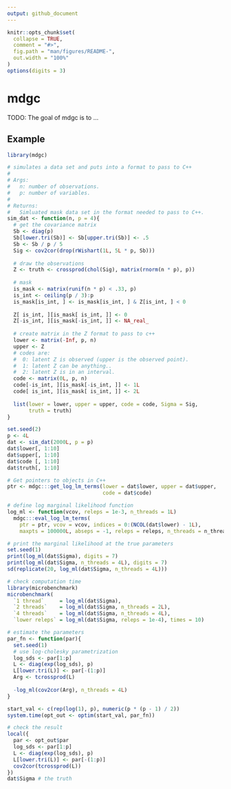 ```yaml
---
output: github_document
---
```


<!-- README.md is generated from README.Rmd. Please edit that file -->

```r
knitr::opts_chunk$set(
  collapse = TRUE,
  comment = "#>",
  fig.path = "man/figures/README-",
  out.width = "100%"
)
options(digits = 3)
```
# mdgc

TODO: The goal of mdgc is to ...

## Example

```r
library(mdgc)

# simulates a data set and puts into a format to pass to C++
#
# Args: 
#   n: number of observations. 
#   p: number of variables. 
# 
# Returns: 
#   Simluated mask data set in the format needed to pass to C++.
sim_dat <- function(n, p = 4){
  # get the covariance matrix
  Sb <- diag(p)
  Sb[lower.tri(Sb)] <- Sb[upper.tri(Sb)] <- .5
  Sb <- Sb / p / 5
  Sig <- cov2cor(drop(rWishart(1L, 5L * p, Sb)))
  
  # draw the observations
  Z <- truth <- crossprod(chol(Sig), matrix(rnorm(n * p), p))
  
  # mask 
  is_mask <- matrix(runif(n * p) < .33, p)
  is_int <- ceiling(p / 3):p
  is_mask[is_int, ] <- is_mask[is_int, ] & Z[is_int, ] < 0
  
  Z[ is_int, ][is_mask[ is_int, ]] <- 0
  Z[-is_int, ][is_mask[-is_int, ]] <- NA_real_
  
  # create matrix in the Z format to pass to c++
  lower <- matrix(-Inf, p, n)
  upper <- Z
  # codes are: 
  #  0: latent Z is observed (upper is the observed point).
  #  1: latent Z can be anything.. 
  #  2: latent Z is in an interval. 
  code <- matrix(0L, p, n)
  code[-is_int, ][is_mask[-is_int, ]] <- 1L 
  code[ is_int, ][is_mask[ is_int, ]] <- 2L 
  
  list(lower = lower, upper = upper, code = code, Sigma = Sig, 
       truth = truth)
}

set.seed(2)
p <- 4L
dat <- sim_dat(2000L, p = p)
dat$lower[, 1:10]
dat$upper[, 1:10]
dat$code [, 1:10]
dat$truth[, 1:10]

# Get pointers to objects in C++
ptr <- mdgc:::get_log_lm_terms(lower = dat$lower, upper = dat$upper, 
                               code = dat$code)

# define log marginal likelihood function
log_ml <- function(vcov, releps = 1e-3, n_threads = 1L)
  mdgc:::eval_log_lm_terms(
    ptr = ptr, vcov = vcov, indices = 0:(NCOL(dat$lower) - 1L), 
    maxpts = 100000L, abseps = -1, releps = releps, n_threads = n_threads)

# print the marginal likelihood at the true parameters
set.seed(1)
print(log_ml(dat$Sigma), digits = 7)
print(log_ml(dat$Sigma, n_threads = 4L), digits = 7)
sd(replicate(20, log_ml(dat$Sigma, n_threads = 4L)))

# check computation time
library(microbenchmark)
microbenchmark(
  `1 thread`     = log_ml(dat$Sigma), 
  `2 threads`    = log_ml(dat$Sigma, n_threads = 2L),
  `4 threads`    = log_ml(dat$Sigma, n_threads = 4L),
  `lower releps` = log_ml(dat$Sigma, releps = 1e-4), times = 10)

# estimate the parameters
par_fn <- function(par){
  set.seed(1)
  # use log-cholesky parametrization
  log_sds <- par[1:p]
  L <- diag(exp(log_sds), p)
  L[lower.tri(L)] <- par[-(1:p)]
  Arg <- tcrossprod(L)
  
  -log_ml(cov2cor(Arg), n_threads = 4L)
}

start_val <- c(rep(log(1), p), numeric(p * (p - 1) / 2))
system.time(opt_out <- optim(start_val, par_fn))

# check the result
local({
  par <- opt_out$par
  log_sds <- par[1:p]
  L <- diag(exp(log_sds), p)
  L[lower.tri(L)] <- par[-(1:p)]
  cov2cor(tcrossprod(L))
})
dat$Sigma # the truth 
```
